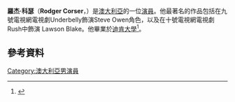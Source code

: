{{Infobox person
| image        =Rodger_Corser.jpg
| caption      = 
| birth_date   = 1973年2月28日
| birth_place  = [[澳大利亞|澳大利亞]][[維多利亞州|維多利亞州]]
| birth_name   = Rodger Corser
| occupation   = Actor
| years_active = 2000 - Present
| spouse       = Renae Berry (2007–現在)
| children     = Zipporah Mary Corser (2002)<br>Budd Frederick Corser (2010)<br>Cilla June Corser (2012)<br>Dillon Corser (2015)
| website      = 
}}
'''羅杰·科瑟'''（'''Rodger Corser'''，{{bd|1973年|2月28日}}）是[[澳大利亞|澳大利亞]]的一位[[演員|演員]]。他最著名的作品包括在九號電視網電視劇Underbelly飾演Steve Owen角色，以及在十號電視網電視劇Rush中飾演 Lawson Blake。他畢業於[[迪肯大學|迪肯大學]]<ref name="ten">{{cite web |url=http://ten.com.au/rush-rodger-corser.htm |title=存档副本 |accessdate=2010-12-21 |archive-date=2010-09-22 |archive-url=https://web.archive.org/web/20100922150335/http://ten.com.au/rush-rodger-corser.htm |dead-url=no }}</ref>。
==參考資料==
{{reflist}}
[[Category:澳大利亞男演員|Category:澳大利亞男演員]]